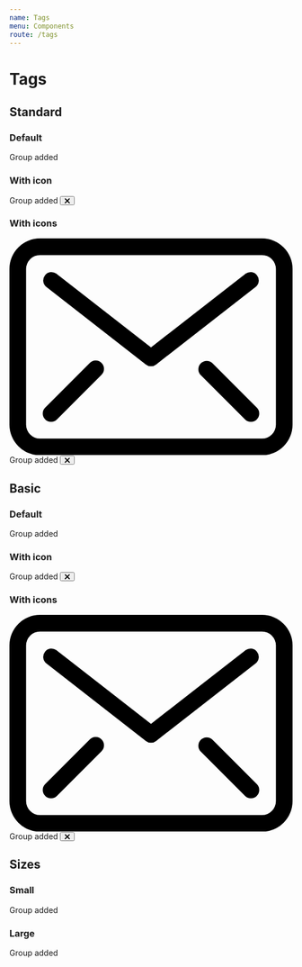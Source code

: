 ```yaml
---
name: Tags
menu: Components
route: /tags
---
```



# Tags

## Standard

### Default

<Playground>
    <Label icon>
        <Label circular empty size="mini" color="red" />
        Group added
    </Label>
</Playground>

### With icon

<Playground>
    <Label icon>
        <Label circular empty size="mini" color="red" />
        Group added
        <Button icon circular size="mini" className="transparent">
            <svg width="10" height="10" xmlns="http://www.w3.org/2000/svg">
                <g transform="rotate(45 7.207 4.793)">
                    <rect x=".121" y="5.707" width="12" height="2" rx="1" />
                    <rect x="5" y=".828" width="2" height="12" rx="1" />
                </g>
            </svg>
        </Button>
    </Label>
</Playground>

### With icons

<Playground>
    <Label icon>
        <svg xmlns="http://www.w3.org/2000/svg" class="fill-marine-dark w5 h4 mr2" viewBox="0 0 25.5 19.5">
            <g data-name="Layer 2">
                <g data-name="Layer 1">
                    <path d="M22.75 19.5h-20A2.75 2.75 0 0 1 0 16.75v-14A2.75 2.75 0 0 1 2.75 0h20a2.75 2.75 0 0 1 2.75 2.75v14a2.75 2.75 0 0 1-2.75 2.75zm-20-18A1.25 1.25 0 0 0 1.5 2.75v14A1.25 1.25 0 0 0 2.75 18h20A1.25 1.25 0 0 0 24 16.75v-14a1.25 1.25 0 0 0-1.25-1.25z" />
                    <path
                        class="cls-1"
                        d="M12.75 11.5a.72.72 0 0 1-.46-.16l-9-7a.75.75 0 0 1 .92-1.18l8.54 6.64 8.54-6.64a.75.75 0 0 1 .92 1.18l-9 7a.72.72 0 0 1-.46.16zM3.75 16.5a.74.74 0 0 1-.53-.22.75.75 0 0 1 0-1.06l4-4a.75.75 0 1 1 1.06 1.06l-4 4a.74.74 0 0 1-.53.22zM21.75 16.5a.74.74 0 0 1-.53-.22l-4-4a.75.75 0 0 1 1.06-1.06l4 4a.75.75 0 0 1 0 1.06.74.74 0 0 1-.53.22z"
                    />
                </g>
            </g>
        </svg>
        Group added
        <Button icon circular size="mini" className="transparent">
            <svg width="10" height="10" xmlns="http://www.w3.org/2000/svg">
                <g transform="rotate(45 7.207 4.793)">
                    <rect x=".121" y="5.707" width="12" height="2" rx="1" />
                    <rect x="5" y=".828" width="2" height="12" rx="1" />
                </g>
            </svg>
        </Button>
    </Label>
</Playground>

## Basic

### Default

<Playground>
    <Label basic icon>
        <Label circular empty size="mini" color="red" />
        Group added
    </Label>
</Playground>

### With icon

<Playground>
    <Label basic icon>
        <Label circular empty size="mini" color="red" />
        Group added
        <Button icon circular size="mini" className="transparent">
            <svg width="10" height="10" xmlns="http://www.w3.org/2000/svg">
                <g transform="rotate(45 7.207 4.793)">
                    <rect x=".121" y="5.707" width="12" height="2" rx="1" />
                    <rect x="5" y=".828" width="2" height="12" rx="1" />
                </g>
            </svg>
        </Button>
    </Label>
</Playground>

### With icons

<Playground>
    <Label basic icon>
        <svg xmlns="http://www.w3.org/2000/svg" class="fill-marine-dark w5 h4 mr2" viewBox="0 0 25.5 19.5">
            <g data-name="Layer 2">
                <g data-name="Layer 1">
                    <path d="M22.75 19.5h-20A2.75 2.75 0 0 1 0 16.75v-14A2.75 2.75 0 0 1 2.75 0h20a2.75 2.75 0 0 1 2.75 2.75v14a2.75 2.75 0 0 1-2.75 2.75zm-20-18A1.25 1.25 0 0 0 1.5 2.75v14A1.25 1.25 0 0 0 2.75 18h20A1.25 1.25 0 0 0 24 16.75v-14a1.25 1.25 0 0 0-1.25-1.25z" />
                    <path
                        class="cls-1"
                        d="M12.75 11.5a.72.72 0 0 1-.46-.16l-9-7a.75.75 0 0 1 .92-1.18l8.54 6.64 8.54-6.64a.75.75 0 0 1 .92 1.18l-9 7a.72.72 0 0 1-.46.16zM3.75 16.5a.74.74 0 0 1-.53-.22.75.75 0 0 1 0-1.06l4-4a.75.75 0 1 1 1.06 1.06l-4 4a.74.74 0 0 1-.53.22zM21.75 16.5a.74.74 0 0 1-.53-.22l-4-4a.75.75 0 0 1 1.06-1.06l4 4a.75.75 0 0 1 0 1.06.74.74 0 0 1-.53.22z"
                    />
                </g>
            </g>
        </svg>
        Group added
        <Button icon circular size="mini" className="transparent">
            <svg width="10" height="10" xmlns="http://www.w3.org/2000/svg">
                <g transform="rotate(45 7.207 4.793)">
                    <rect x=".121" y="5.707" width="12" height="2" rx="1" />
                    <rect x="5" y=".828" width="2" height="12" rx="1" />
                </g>
            </svg>
        </Button>
    </Label>
</Playground>

## Sizes

### Small

<Playground>
    <Label size="small" icon>
        <Label circular empty size="mini" color="red" />
        Group added
    </Label>
</Playground>

### Large

<Playground>
    <Label size="large" icon>
        <Label circular empty size="mini" color="red" />
        Group added
    </Label>
</Playground>
